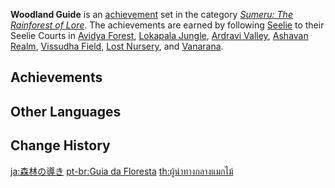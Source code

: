 {{Achievement Set Infobox
|title        = 
|primogems    = {{Achievement/Primogems|Woodland Guide}}
|total        = {{Achievement/Total|Woodland Guide}}
|category     = Sumeru: The Rainforest of Lore
}}
'''Woodland Guide''' is an [[achievement]] set in the category ''[[Sumeru: The Rainforest of Lore]]''. The achievements are earned by following [[Seelie]] to their Seelie Courts in [[Avidya Forest]], [[Lokapala Jungle]], [[Ardravi Valley]], [[Ashavan Realm]], [[Vissudha Field]], [[Lost Nursery]], and [[Vanarana]].

==Achievements==
{{Achievements by Category Table|Woodland Guide}}
<!--
==Notes==

==Trivia==
-->
==Other Languages==
{{Other Languages
|en      = Woodland Guide
|zhs     = 林薮引路人
|zhs_rm  = Línsǒu Yǐnlù-rén
|zht     = 林藪引路人
|zht_rm  = Línsǒu Yǐnlù-rén
|zh_tl   = 
|ja      = 森林の導き
|ja_rm   = Shinrin no Michibiki
|ja_tl   = Guidance of the Woods
|ko      = 풀숲의 길잡이
|ko_rm   = Pulsup-ui Giljabi
|ko_tl   = Guide of the Grassland
|es      = Guía de los bosques
|es_tl   = 
|fr      = {{MC|Guidé|Guidée|fr}} par les bois
|fr_tl   = Guided by Woodlands
|ru      = Проводник в чаще
|ru_tl   = Guide in the Thicket
|th      = ผู้นำทางกลางแมกไม้
|th_rm   = 
|th_tl   = 
|vi      = Người Dẫn Đường Rừng Sâu
|vi_tl   = Deep Forest Guide
|de      = Waldführer
|de_tl   = Forest Guide
|id      = Pemandu Hutan
|id_tl   = Forest Guide
|pt      = Guia da Floresta
|pt_tl   = 
|tr      = Orman Rehberi
|tr_tl   = 
|it      = Guida dei boschi
|it_tl   = 
}}

==Change History==
{{Change History|3.0}}
<!--
==References==
{{Reflist}}
-->

[[ja:森林の導き]]
[[pt-br:Guia da Floresta]]
[[th:ผู้นำทางกลางแมกไม้]]
